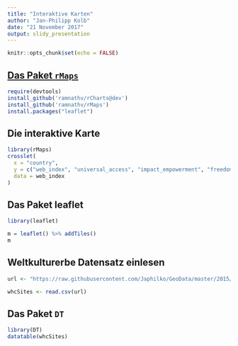 ```yaml
---
title: "Interaktive Karten"
author: "Jan-Philipp Kolb"
date: "21 November 2017"
output: slidy_presentation
---
```


```r
knitr::opts_chunk$set(echo = FALSE)
```

## [Das Paket `rMaps`](https://github.com/ramnathv/rMaps)

```r
require(devtools)
install_github('ramnathv/rCharts@dev')
install_github('ramnathv/rMaps')
install.packages("leaflet")
```

## Die interaktive Karte

```r
library(rMaps)
crosslet(
  x = "country", 
  y = c("web_index", "universal_access", "impact_empowerment", "freedom_openness"),
  data = web_index
)
```


## Das Paket leaflet

```r
library(leaflet)

m = leaflet() %>% addTiles()
m 
```


## Weltkulturerbe Datensatz einlesen

```r
url <- "https://raw.githubusercontent.com/Japhilko/GeoData/master/2015/data/whcSites.csv"

whcSites <- read.csv(url) 
```



## Das Paket `DT`

```r
library(DT)
datatable(whcSites)
```

